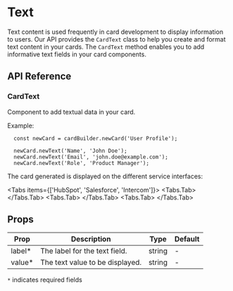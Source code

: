
# Text

Text content is used frequently in card development to display information to users. Our API provides the `CardText` class to help you create and format text content in your cards. The `CardText` method enables you to add informative text fields in your card components.

## API Reference

### CardText

Component to add textual data in your card. 

Example:

```tsx
  const newCard = cardBuilder.newCard('User Profile');

  newCard.newText('Name', 'John Doe');
  newCard.newText('Email', 'john.doe@example.com');
  newCard.newText('Role', 'Product Manager');
```

The card generated is displayed on the different service interfaces:


<Tabs items={['HubSpot', 'Salesforce', 'Intercom']}>
  <Tabs.Tab>
    <Screenshot src="/assets/docs/card-extension-text-example-hubspot.png" alt="HubSpot Card"/>
  </Tabs.Tab>
  <Tabs.Tab>
    <Screenshot src="/assets/docs/card-extension-text-example-salesforce.png" alt="Salesforce Card"/>
  </Tabs.Tab>
  <Tabs.Tab>
    <Screenshot src="/assets/docs/card-extension-text-example-intercom.png" alt="Intercom Card"/>
  </Tabs.Tab>
</Tabs>


## Props

Prop  |   Description   |  Type  |  Default
----- | --------------- | ------ | ---------
label*  | The label for the text field.   |   string | -
value* | The text value to be displayed. |   string  |   -

`*` indicates required fields

